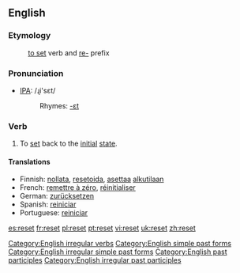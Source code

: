 ==English==

===Etymology===
:[[set#Verb|to set]] verb and [[re-#English|re-]] prefix

===Pronunciation===
*[[w:IPA|IPA]]: /ɻi'sεt/
*:Rhymes: [[Rhymes:English:-ɛt|-ɛt]]

===Verb===
{{en-verb|resets|resetting|reset}}
# To [[set]] back to the [[initial]] [[state]].

==== Translations ====
*Finnish: [[nollata]], [[resetoida]], [[asettaa]] [[alkutila|alkutilaan]]
*French: [[remettre à zéro]], [[réinitialiser]]
*German: [[zurücksetzen]]
*Spanish: [[reiniciar]]
*Portuguese: [[reiniciar]]

[[Category:English irregular verbs]]
[[Category:English simple past forms]]
[[Category:English irregular simple past forms]]
[[Category:English past participles]]
[[Category:English irregular past participles]]

[[es:reset]]
[[fr:reset]]
[[pl:reset]]
[[pt:reset]]
[[vi:reset]]
[[uk:reset]]
[[zh:reset]]